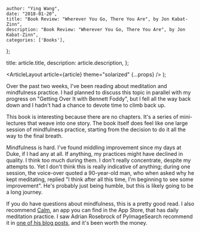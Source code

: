 
    author: "Ying Wang",
    date: "2018-01-20",
    title: "Book Review: "Wherever You Go, There You Are", by Jon Kabat-Zinn",
    description: "Book Review: "Wherever You Go, There You Are", by Jon Kabat-Zinn",
    categories: ['Books'],
};

  title: article.title,
  description: article.description,
};

  <ArticleLayout article={article} theme="solarized" {...props} />
);

Over the past two weeks, I've been reading about meditation and mindfulness practice. I had planned to discuss this topic in parallel with my progress on "Getting Over It with Bennett Foddy", but I fell all the way back down and I hadn't had a chance to devote time to climb back up.

This book is interesting because there are no chapters. It's a series of mini-lectures that weave into one story. The book itself does feel like one large session of mindfulness practice, starting from the decision to do it all the way to the final breath.

Mindfulness is hard. I've found middling improvement since my days at Duke, if I had any at all. If anything, my practices might have declined in quality. I think too much during them. I don't really concentrate, despite my attempts to. Yet I don't think this is really indicative of anything; during one session, the voice-over quoted a 90-year-old man, who when asked why he kept meditating, replied "I think after all this time, I'm beginning to see some improvement". He's probably just being humble, but this is likely going to be a long journey.

If you do have questions about mindfulness, this is a pretty good read. I also recommend [Calm](https://www.calm.com/), an app you can find in the App Store, that has daily meditation practice. I saw Adrian Rosebrock of PyImageSearch recommend it in [one of his blog posts](https://www.pyimagesearch.com/2017/01/30/a-day-in-the-life-of-a-adrian-rosebrock-computer-vision-researcher-developer-and-entrepreneur/), and it's been worth the money.
